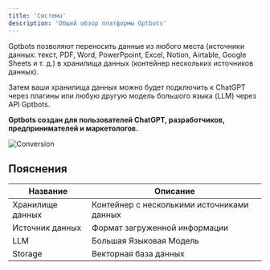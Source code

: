 ```yaml
---
title: 'Система'
description: 'Общий обзор платформы Gptbots'
---
```


Gptbots позволяют переносить данные из любого места (источники данных: текст, PDF, Word, PowerPpoint, Excel, Notion, Airtable, Google Sheets и т. д.) в хранилища данных (контейнер нескольких источников данных).

Затем ваши хранилища данных можно будет подключить к ChatGPT через плагины или любую другую модель большого языка (LLM) через API Gptbots.

**Gptbots создан для пользователей ChatGPT, разработчиков, предпринимателей и маркетологов.**

![Conversion](/images/chaindesk-overview.png)

## Пояснения

| Название       | Описание                       |
| ---------- | --------------------------------- |
| Хранилище данных  | Контейнер с несколькими источниками данных |
| Источник данных | Формат загруженной информации                    |
| LLM        | Большая Языковая Модель              |
| Storage    | Векторная база данных        |
